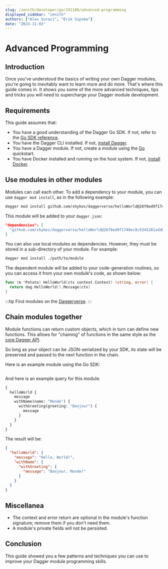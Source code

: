 ```yaml
---
slug: /zenith/developer/go/191108/advanced-programming
displayed_sidebar: "zenith"
authors: ["Alex Suraci", "Erik Sipsma"]
date: "2023-11-03"
---
```



# Advanced Programming

<PartialExperimentalDocs />

## Introduction

Once you've understood the basics of writing your own Dagger modules, you're going to inevitably want to learn more and do more. That's where this guide comes in. It shows you some of the more advanced techniques, tips and tricks you will need to supercharge your Dagger module development.

## Requirements

This guide assumes that:

- You have a good understanding of the Dagger Go SDK. If not, refer to the [Go SDK reference](https://pkg.go.dev/dagger.io/dagger).
- You have the Dagger CLI installed. If not, [install Dagger](../../../current/cli/465058-install.mdx).
- You have a Dagger module. If not, create a module using the [Go](../../developer/go/525021-quickstart.mdx) quickstart.
- You have Docker installed and running on the host system. If not, [install Docker](https://docs.docker.com/engine/install/).

## Use modules in other modules

Modules can call each other. To add a dependency to your module, you can use `dagger mod install`, as in the following example:

```sh
dagger mod install github.com/shykes/daggerverse/helloWorld@26f8ed9f1748ec8c9345281add850fd392441990
```

This module will be added to your `dagger.json`:

```json
"dependencies": [
  "github.com/shykes/daggerverse/helloWorld@26f8ed9f1748ec8c9345281add850fd392441990"
]
```

You can also use local modules as dependencies. However, they must be stored in a sub-directory of your module. For example:

```sh
dagger mod install ./path/to/module
```

The dependent module will be added to your code-generation routines, so you can access it from your own module's code, as shown below:

```go
func (m *Potato) HelloWorld(ctx context.Context) (string, error) {
  return dag.HelloWorld().Message(ctx)
}
```

:::tip
Find modules on the [Daggerverse](https://daggerverse.dev).
:::

## Chain modules together

Module functions can return custom objects, which in turn can define new functions. This allows for "chaining" of functions in the same style as the [core Dagger API](https://docs.dagger.io/api/reference).

So long as your object can be JSON-serialized by your SDK, its state will be preserved and passed to the next function in the chain.

Here is an example module using the Go SDK:

```go file=./snippets/advanced-programming/chaining/main.go
```

And here is an example query for this module:

```graphql
{
  helloWorld {
    message
    withName(name: "Monde") {
      withGreeting(greeting: "Bonjour") {
        message
      }
    }
  }
}
```

The result will be:

```json
{
  "helloWorld": {
    "message": "Hello, World!",
    "withName": {
      "withGreeting": {
        "message": "Bonjour, Monde!"
      }
    }
  }
}
```

## Miscellanea

- The context and error return are optional in the module's function signature; remove them if you don't need them.
- A module's private fields will not be persisted.

## Conclusion

This guide showed you a few patterns and techniques you can use to improve your Dagger module programming skills.
